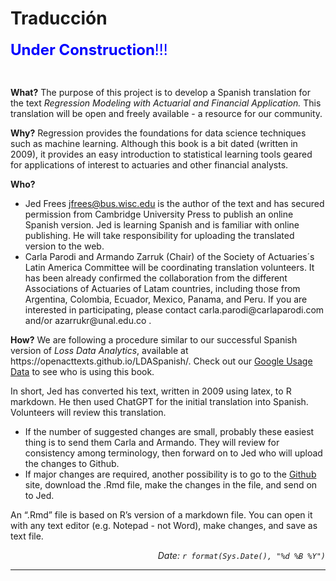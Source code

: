 


# Traducción {-}

<font color="blue" size="+2">**Under Construction**!!!</font> 

<br>

**What?** The purpose of this project is to develop a Spanish translation for the text *Regression Modeling with Actuarial and Financial Application.* This translation will be open and freely available - a resource for our community. 

**Why?** Regression provides the foundations for data science techniques such as machine learning. Although this book is a bit dated (written in 2009), it provides an easy introduction to statistical learning tools geared for applications of interest to actuaries and other financial analysts.

**Who?** 

* Jed Frees <jfrees@bus.wisc.edu> is the author of the text and has secured permission from Cambridge University Press to publish an online Spanish version. Jed is learning Spanish and is familiar with online publishing. He will take responsibility for uploading the translated version to the web.
* Carla Parodi and Armando Zarruk (Chair) of the Society of Actuaries´s Latin America Committee will be coordinating translation volunteers. It has been already confirmed the collaboration from the different Associations of Actuaries of Latam countries, including those from Argentina, Colombia, Ecuador, Mexico, Panama, and Peru. If you are interested in participating, please contact carla.parodi@carlaparodi.com and/or azarrukr@unal.edu.co .


**How?** We are following a procedure similar to our successful Spanish version of *Loss Data Analytics*, available at https://openacttexts.github.io/LDASpanish/.
Check out our [Google Usage Data](https://openacttextdev.github.io/LDA_Ed2/GoogleAnalyticsUsage2023.html) to see who is using this book.

In short, Jed has converted his text, written in 2009 using latex, to R markdown. He then used ChatGPT for the initial translation into Spanish. Volunteers will review this translation.


*  If the number of suggested changes are small, probably these easiest thing is to send them Carla and Armando. They will review for consistency among terminology, then forward on to Jed who will upload the changes to Github. 
*  If major changes are required, another possibility is to go to the [Github](https://github.com/OpenActTextDev/RegressionSpanish) site, download the .Rmd file, make the changes in the file, and send on to Jed. 

An ".Rmd" file is based on R's version of a markdown file. You can open it with any text editor (e.g. Notepad - not Word), make changes, and save as text file.


<p style="text-align:right;">
*Date: `r format(Sys.Date(), "%d %B %Y")`*</p>

***



